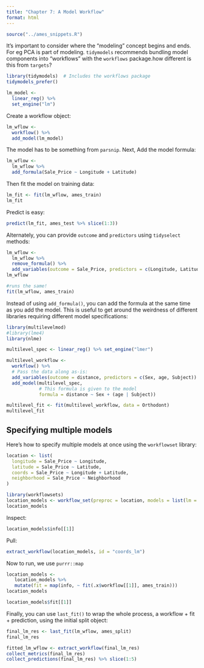 ```yaml
---
title: "Chapter 7: A Model Workflow"
format: html
---
```


```r
source("../ames_snippets.R")
```


It's important to consider where the "modeling" concept
begins and ends. For eg PCA is part of modeling. `tidymodels`
recommends bundling model components into "workflows" with
the `workflows` package.[how different is this from `targets`?]{.aside}


```r
library(tidymodels)  # Includes the workflows package
tidymodels_prefer()

lm_model <- 
  linear_reg() %>% 
  set_engine("lm")
```

Create a workflow object:

```r
lm_wflow <- 
  workflow() %>% 
  add_model(lm_model)
```

The model has to be something from `parsnip`. Next, Add the model formula:

```r
lm_wflow <- 
  lm_wflow %>% 
  add_formula(Sale_Price ~ Longitude + Latitude)
```

Then fit the model on training data:

```r
lm_fit <- fit(lm_wflow, ames_train)
lm_fit
```

Predict is easy:

```r
predict(lm_fit, ames_test %>% slice(1:3))
```

Alternately, you can provide `outcome` and `predictors` using `tidyselect` methods:

```r
lm_wflow <- 
  lm_wflow %>% 
  remove_formula() %>% 
  add_variables(outcome = Sale_Price, predictors = c(Longitude, Latitude))
lm_wflow
```



```r
#runs the same!
fit(lm_wflow, ames_train)
```

Instead of using `add_formula()`, you can add the formula
at the same time as you add the model. This is useful
to get around the weirdness of different libraries requiring
different model specifications:

```r
library(multilevelmod)
#library(lme4)
library(nlme)

multilevel_spec <- linear_reg() %>% set_engine("lmer")

multilevel_workflow <- 
  workflow() %>% 
  # Pass the data along as-is: 
  add_variables(outcome = distance, predictors = c(Sex, age, Subject)) %>% 
  add_model(multilevel_spec, 
            # This formula is given to the model
            formula = distance ~ Sex + (age | Subject))

multilevel_fit <- fit(multilevel_workflow, data = Orthodont)
multilevel_fit
```

## Specifying multiple models

Here's how to specify multiple models at once using the `workflowset` library:


```r
location <- list(
  longitude = Sale_Price ~ Longitude,
  latitude = Sale_Price ~ Latitude,
  coords = Sale_Price ~ Longitude + Latitude,
  neighborhood = Sale_Price ~ Neighborhood
)

library(workflowsets)
location_models <- workflow_set(preproc = location, models = list(lm = lm_model))
location_models
```

Inspect:
```r
location_models$info[[1]]
```

Pull:

```r
extract_workflow(location_models, id = "coords_lm")
```

Now to run, we use `purrr::map`


```r
location_models <-
   location_models %>%
   mutate(fit = map(info, ~ fit(.x$workflow[[1]], ames_train)))
location_models
```


```r
location_models$fit[[1]]
```

Finally, you can use `last_fit()` to wrap the whole process,
a workflow + fit + prediction, using the initial split object:

```r
final_lm_res <- last_fit(lm_wflow, ames_split)
final_lm_res
```


```r
fitted_lm_wflow <- extract_workflow(final_lm_res)
collect_metrics(final_lm_res)
collect_predictions(final_lm_res) %>% slice(1:5)

```
